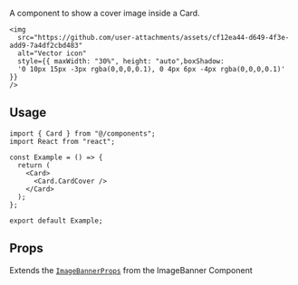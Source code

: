 A component to show a cover image inside a Card.

    <img
      src="https://github.com/user-attachments/assets/cf12ea44-d649-4f3e-add9-7a4df2cbd483"
      alt="Vector icon"
      style={{ maxWidth: "30%", height: "auto",boxShadow:
      '0 10px 15px -3px rgba(0,0,0,0.1), 0 4px 6px -4px rgba(0,0,0,0.1)' }}
    />

## Usage

```tsx
import { Card } from "@/components";
import React from "react";

const Example = () => {
  return (
    <Card>
      <Card.CardCover />
    </Card>
  );
};

export default Example;
```

## Props

Extends the [`ImageBannerProps`](/docs/Theming) from the ImageBanner Component
